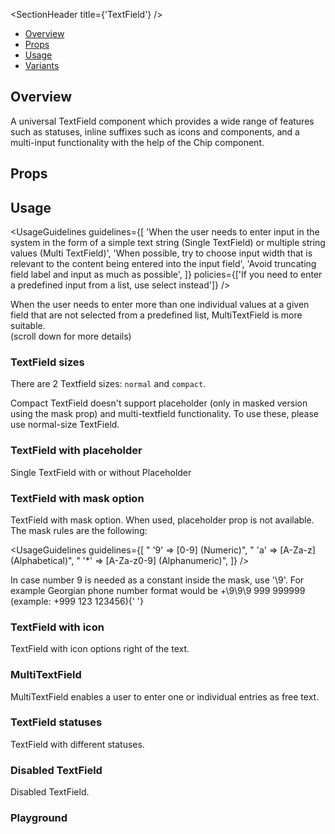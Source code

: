 
<Meta of={TextFieldStories} />

<SectionHeader title={'TextField'} />

- [Overview](#overview)
- [Props](#props)
- [Usage](#usage)
- [Variants](#variants)

## Overview

A universal TextField component which provides a wide range of features such as statuses, inline
suffixes such as icons and components, and a multi-input functionality with the help of the Chip
component.

## Props

<ArgTypes of={TextField} />

## Usage

<UsageGuidelines
  guidelines={[
    'When the user needs to enter input in the system in the form of a simple text string (Single TextField) or multiple string values (Multi TextField)',
    'When possible, try to choose input width that is relevant to the content being entered into the input field',
    'Avoid truncating field label and input as much as possible',
  ]}
  policies={['If you need to enter a predefined input from a list, use select instead']}
/>

<Tip>
  When the user needs to enter more than one individual values at a given field that are not
  selected from a predefined list, MultiTextField is more suitable. <br />
  (scroll down for more details)
</Tip>

<SubsectionHeader title="Variants" />

### TextField sizes

There are 2 Textfield sizes: `normal` and `compact`.

<Tip>
  Compact TextField doesn't support placeholder (only in masked version using the mask prop) and
  multi-textfield functionality. To use these, please use normal-size TextField.
</Tip>

<Canvas of={TextFieldStories.TextFieldSizes} />

### TextField with placeholder

Single TextField with or without Placeholder

<Canvas of={TextFieldStories.TextFieldWithPlaceholder} />

### TextField with mask option

TextField with mask option. When used, placeholder prop is not available.
The mask rules are the following:

<UsageGuidelines
  guidelines={[
    " '9' => [0-9] (Numeric)",
    " 'a' => [A-Za-z] (Alphabetical)",
    " '*' => [A-Za-z0-9] (Alphanumeric)",
  ]}
/>

<Tip>
  In case number 9 is needed as a constant inside the mask, use '\9'. For example Georgian phone
  number format would be +\9\9\9 999 999999 (example: +999 123 123456){' '}
</Tip>

<Canvas of={TextFieldStories.TextFieldWithMaskOption} />

### TextField with icon

TextField with icon options right of the text.

<Canvas of={TextFieldStories.TextFieldWithIcon} />

### MultiTextField

MultiTextField enables a user to enter one or individual entries as free text.

<Canvas of={TextFieldStories.MultiTextField} />

### TextField statuses

TextField with different statuses.

<Canvas of={TextFieldStories.TextFieldStatuses} />

### Disabled TextField

Disabled TextField.

<Canvas of={TextFieldStories.DisabledTextField} />

### Playground

<Canvas of={TextFieldStories.Playground} />
